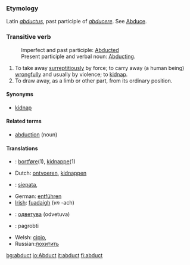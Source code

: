 ===Etymology===
Latin ''[[abductus]]'', past participle of ''[[abducere]]''. See [[Abduce]].
===Transitive verb===
:Imperfect and past participle:  [[Abducted]]<br>
:Present participle and verbal noun: [[Abducting]].
#To take away [[surreptitiously]] by force; to carry away (a human being) [[wrongfully]] and usually by violence; to [[kidnap]].
#To draw away, as a limb or other part, from its ordinary position.

====Synonyms====
*[[kidnap]]

====Related terms====
*[[abduction]] (noun)

====Translations====

* {{dk}}: [[bortføre]](1), [[kidnappe]](1)
*Dutch: [[ontvoeren]], [[kidnappen]]
*{{fi}}: [[siepata]],
*German: [[entführen]]
*[[Irish]]: [[fuadaigh]] (''vn'' -ach)
* {{mk}}: [[одветува]] (odvetuva)
* {{lt}}: pagrobti
*Welsh: [[cipio]],
*Russian:[[похитить]]

[[bg:abduct]]
[[io:Abduct]]
[[it:abduct]]
[[fi:abduct]]
